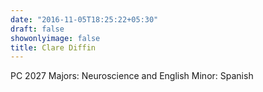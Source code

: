 ```yaml
---
date: "2016-11-05T18:25:22+05:30"
draft: false
showonlyimage: false
title: Clare Diffin
---
```

PC 2027
Majors: Neuroscience and English
Minor: Spanish